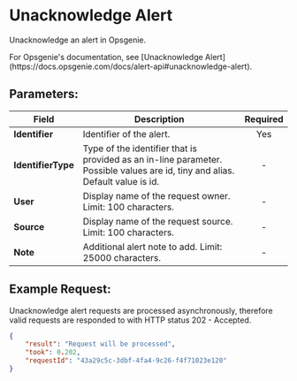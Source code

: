 
# Unacknowledge Alert

Unacknowledge an alert in Opsgenie.

<Callout type="info">
    For Opsgenie's documentation, see [Unacknowledge Alert](https://docs.opsgenie.com/docs/alert-api#unacknowledge-alert).
</Callout>

## Parameters:

| Field            | Description                                                                                             | Required |
| ---------------- | ------------------------------------------------------------------------------------------------------- | :------: |
| **Identifier**   | Identifier of the alert.                                                                                |   Yes    |
| **IdentifierType** | Type of the identifier that is provided as an in-line parameter. Possible values are id, tiny and alias. Default value is id. |    -     |
| **User**         | Display name of the request owner. Limit: 100 characters.                                               |    -     |
| **Source**       | Display name of the request source. Limit: 100 characters.                                              |    -     |
| **Note**         | Additional alert note to add. Limit: 25000 characters.                                                  |    -     |

## Example Request:

<Callout type="info">
    Unacknowledge alert requests are processed asynchronously, therefore valid requests are responded to with HTTP status 202 - Accepted.
</Callout>

```json
{
    "result": "Request will be processed",
    "took": 0.202,
    "requestId": "43a29c5c-3dbf-4fa4-9c26-f4f71023e120"
}
